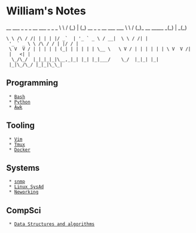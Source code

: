 = William's Notes =
__        ___ _ _ _                      __     ___                   _ _    _ 
\ \      / (_) | (_) __ _ _ __ ___  ___  \ \   / (_)_ __ _____      _(_) | _(_)
 \ \ /\ / /| | | | |/ _`  | '_ ` _ \ / __|  \ \ / /| | '_ ` _ \ \ /\ / / | |/ / |
  \ V  V / | | | | | (_| | | | | | \__ \   \ V / | | | | | | \ V  V /| |   <| |
   \_/\_/  |_|_|_|_|\__,_|_| |_| |_|___/    \_/  |_|_| |_| |_|\_/\_/ |_|_|\_\_|

== Programming ==
  * [[Bash]]
  * [[Python]]
  * [[Awk]]

== Tooling ==
  * [[Vim]]
  * [[Tmux]]
  * [[Docker]]

== Systems ==
  * [[snmp]]
  * [[Linux SysAd]]
  * [[Neworking]]

== CompSci ==
  * [[Data Structures and algorithms]]

